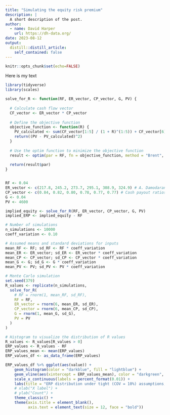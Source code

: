 ```yaml
---
title: "Simulating the equity risk premium"
description: |
  A short description of the post.
author:
  - name: David Harper
    url: https://dh-data.org/
date: 2023-08-12
output:
  distill::distill_article:
    self_contained: false
---
```


```r
knitr::opts_chunk$set(echo=FALSE)
```

Here is my text

```r

library(tidyverse)
library(scales)

solve_for_R <- function(RF, ER_vector, CP_vector, G, PV) {
  
  # Calculate cash flow vector
  CF_vector <- ER_vector * CP_vector
  
  # Define the objective function
  objective_function <- function(R) {
    PV_calculated <- sum(CF_vector[1:5] / (1 + R)^(1:5)) + CF_vector[6] / ((R - G) * (1 + R)^5)
    return((PV - PV_calculated)^2)
  }
  
  # Use the optim function to minimize the objective function
  result <- optim(par = RF, fn = objective_function, method = "Brent", lower = -1, upper = 2)
  
  return(result$par)
}


RF <- 0.04
ER_vector <- c(217.8, 245.2, 273.7, 295.1, 308.9, 324.9) # A. Damodaran's earnings vector
CP_vector <- c(0.84, 0.82, 0.80, 0.78, 0.77, 0.77) # Cash payout ratios
G <- 0.04
PV <- 4600

implied_equity <- solve_for_R(RF, ER_vector, CP_vector, G, PV)
implied_ERP <- implied_equity - RF

# Number of simulations
n_simulations <- 10000
coeff_variation <- 0.10

# Assumed means and standard deviations for inputs
mean_RF <- RF; sd_RF <- RF * coeff_variation
mean_ER <- ER_vector; sd_ER <- ER_vector * coeff_variation
mean_CP <- CP_vector; sd_CP <- CP_vector * coeff_variation
mean_G <- G; sd_G <- G * coeff_variation
mean_PV <- PV; sd_PV <- PV * coeff_variation

# Monte Carlo simulation
set.seed(379)
R_values <- replicate(n_simulations, 
  solve_for_R(
    # RF = rnorm(1, mean_RF, sd_RF),
    RF = RF,
    ER_vector = rnorm(6, mean_ER, sd_ER),
    CP_vector = rnorm(6, mean_CP, sd_CP),
    G = rnorm(1, mean_G, sd_G),
    PV = PV
  )
)

# Histogram to visualize the distribution of R values
R_values <- R_values[R_values > 0]
ERP_values <- R_values - RF
ERP_values_mean <- mean(ERP_values)
ERP_values_df <- as_data_frame(ERP_values)

ERP_values_df %>% ggplot(aes(value)) +
    geom_histogram(color = "darkblue", fill = "lightblue") +
    geom_vline(aes(xintercept = ERP_values_mean), color = "darkgreen", size = 1.5) +
    scale_x_continuous(labels = percent_format(0.01)) +
    labs(title = "ERP distribution under tight (COV = 10%) assumptions; Green is mean", y = "Count") +
    # xlab("X label") + 
    # ylab("Count") +
    theme_classic() +
    theme(axis.title = element_blank(),
          axis.text = element_text(size = 12, face = "bold"))
```


